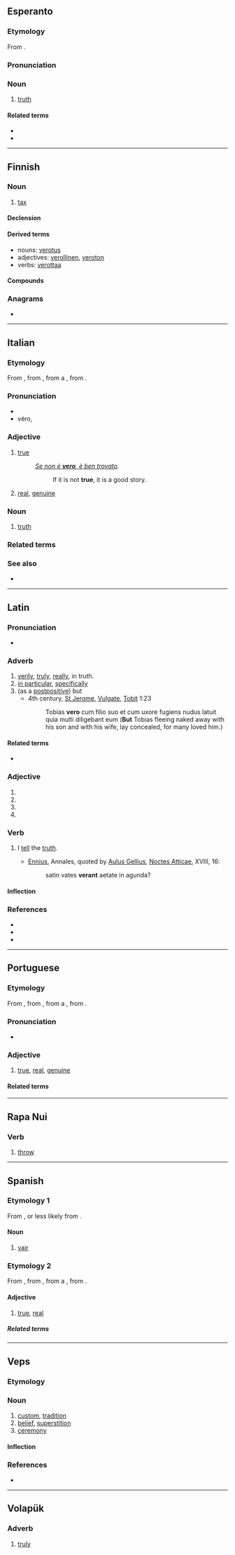 {{also|véro|Véro|verő}}
==Esperanto==

===Etymology===
From {{der|eo|la|vērus|t=true}}.

===Pronunciation===
{{eo-IPA}}

===Noun===
{{eo-head}}

# [[truth]]

====Related terms====
* {{l|eo|vera}}
* {{l|eo|vere}}

----

==Finnish==

===Noun===
{{head|fi|noun}}

# [[tax]]

====Declension====
{{fi-decl-valo|ver|||o|a}}

====Derived terms====
* nouns: [[verotus]]
* adjectives: [[verollinen]], [[veroton]]
* verbs: [[verottaa]]

====Compounds====
{{der4|title=compounds
|{{l|fi|ansiotulovero‎}}
|{{l|fi|arvonlisävero‎}}
|{{l|fi|haittavero}}
|{{l|fi|hiilidioksidivero‎}}
|{{l|fi|hiilivero‎}}
|{{l|fi|jälkivero}}
|{{l|fi|kiinteistövero‎}}
|{{l|fi|leimavero‎}}
|{{l|fi|liikevaihtovero}}
|{{l|fi|lisävero}}
|{{l|fi|koiravero‎}}
|{{l|fi|pääomatulovero}}
|{{l|fi|tulovero‎}}
|{{l|fi|varallisuusvero‎}}
|{{l|fi|veroaste}}
|{{l|fi|veroilmoitus}}
|{{l|fi|verokanta}}
|{{l|fi|verokarhu‎}}
|{{l|fi|verokertymä‎}}
|{{l|fi|veronalainen‎}}
|{{l|fi|veronkierto‎}}
|{{l|fi|veronmaksaja‎}}
|{{l|fi|veronpalautus‎}}
|{{l|fi|veroparatiisi‎}}
|{{l|fi|veropetos‎}}
|{{l|fi|veropohja}}
|{{l|fi|verorästi‎}}
|{{l|fi|verotoimisto}}
|{{l|fi|verotulo}}
|{{l|fi|verovalmistelu}}
|{{l|fi|verovapaa}}
|{{l|fi|verovapaus}}
|{{l|fi|verovelvollinen}}
|{{l|fi|veroviranomainen}}
|{{l|fi|verovirasto}}
|{{l|fi|yhteisövero}}
|lang=fi}}

===Anagrams===
* {{anagrams|fi|rove}}

----

==Italian==

===Etymology===
From {{inh|it|la|vērus|t=true}}, from {{inh|it|itc-pro|*wēros}}, from a {{inh|it|ine-pro||*weh₁-ros}}, from {{m|ine-pro|*weh₁-|t=true}}.

===Pronunciation===
* {{audio|It-vero.ogg|Audio|lang=it}}
* véro, {{IPA|lang=it|[ˈveːro̞]}}

===Adjective===
{{it-adj|ver}}

# [[true]]
#: ''[[wikiquote:Italian_proverbs#S|Se non è '''vero''', è ben trovato]].''
#:: If it is not '''true''', it is a good story.
# [[real]], [[genuine]]

===Noun===
{{it-noun|m}}

# [[truth]]

===Related terms===
{{rel3|davvero|verace|veramente|veridico|verificare|verismo|verità|veritiero|verosimile|lang=it}}

===See also===
* {{l|it|verro}}

----

==Latin==

===Pronunciation===
* {{la-IPA|vērō}}

===Adverb===
{{la-adv|vērō|-}}

# [[verily]], [[truly]], [[really]], in truth.
# [[in particular]], [[specifically]]
# (as a [[postpositive]]) but
#* 4th century, [[w:St Jerome|St Jerome]], [[w:Vulgate|Vulgate]], [[Tobit#Etymology 1|Tobit]] 1:23
#*: Tobias '''vero''' cum filio suo et cum uxore fugiens nudus latuit quia multi diligebant eum ('''But''' Tobias fleeing naked away with his son and with his wife, lay concealed, for many loved him.)

====Related terms====
* {{l|la|vērus}}

===Adjective===
{{la-adj-form|vērō}}

# {{inflection of|vērus||dat|m|s|lang=la}}
# {{inflection of|vērus||dat|n|s|lang=la}}
# {{inflection of|vērus||abl|m|s|lang=la}}
# {{inflection of|vērus||abl|n|s|lang=la}}

===Verb===
{{la-verb|vērō|vērāre|conj=1|pattern=nopass-noperf}}

# {{lb|la|archaic}} I [[tell]] the [[truth]].
#* [[:w:Ennius|Ennius]], Annales, quoted by [[:w:Aulus Gellius|Aulus Gellius]], [[:w:Noctes Atticae|Noctes Atticae]], XVIII, 16:
#*: satin vates '''verant''' aetate in agunda?

====Inflection====
{{la-conj-1st|type=nopass-noperf|vēr}}

===References===
* {{R:L&S}}
* {{R:Elementary Lewis}}
* {{R:M&A}}

----

==Portuguese==

===Etymology===
From {{inh|pt|la|vērus|t=true}}, from {{inh|pt|itc-pro|*wēros}}, from a {{inh|pt|ine-pro||*weh₁-ros}}, from {{m|ine-pro|*weh₁-|t=true}}.

===Pronunciation===
* {{a|PT}} {{IPA|/ˈvɛɾu/|lang=pt}}

===Adjective===
{{pt-adj|ver|o}}

# {{lb|pt|dated}} [[true]], [[real]], [[genuine]]
#: {{syn|pt|verdadeiro}}

====Related terms====
{{rel3
|{{l|pt|deveras}}
|{{l|pt|verificação}}
|{{l|pt|verificar}}
|{{l|pt|veracidade}}
|{{l|pt|verídico}}
|{{l|pt|verossímil}}
|lang=pt}}

----

==Rapa Nui==

===Verb===
{{head|rap|verb}}

# [[throw]]

----

==Spanish==

===Etymology 1===
From {{inh|es|la|varius}}, or less likely from {{der|es|fr|vair}}.

====Noun====
{{es-noun|m}}

# {{lb|es|heraldry}} [[vair]]

===Etymology 2===
From {{inh|es|la|vērus}}, from {{inh|es|itc-pro|*wēros}}, from a {{inh|es|ine-pro||*weh₁-ros}}, from {{m|ine-pro|*weh₁-|t=true}}.

====Adjective====
{{es-adj|f=vera}}

# {{lb|es|antiquated}} [[true]], [[real]]
#: {{syn|es|verdadero}}

=====Related terms=====
{{rel2
|{{l|es|de veras}}
|{{l|es|de vero}}
|lang=es}}

----

==Veps==

===Etymology===
{{rfe|vep}}

===Noun===
{{vep-noun}}

# [[custom]], [[tradition]]
# [[belief]], [[superstition]]
# [[ceremony]]

====Inflection====
{{vep-decl-stems|vero||n|d|id}}

===References===
* {{R:vep:UVVV|обычай|поверье|традиция|церемония}}

----

==Volapük==

===Adverb===
{{head|vo|adverb}}

# [[truly]]